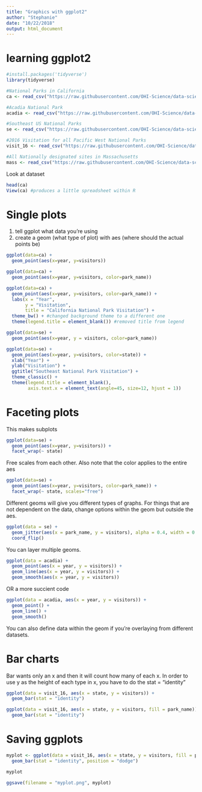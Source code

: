 ```yaml
---
title: "Graphics with ggplot2"
author: "Stephanie"
date: "10/22/2018"
output: html_document
---
```


# learning ggplot2
```r

#install.packages('tidyverse')
library(tidyverse)

#National Parks in California
ca <- read_csv("https://raw.githubusercontent.com/OHI-Science/data-science-training/master/data/ca.csv") 

#Acadia National Park
acadia <- read_csv("https://raw.githubusercontent.com/OHI-Science/data-science-training/master/data/acadia.csv")

#Southeast US National Parks
se <- read_csv("https://raw.githubusercontent.com/OHI-Science/data-science-training/master/data/se.csv")

#2016 Visitation for all Pacific West National Parks
visit_16 <- read_csv("https://raw.githubusercontent.com/OHI-Science/data-science-training/master/data/visit_16.csv")

#All Nationally designated sites in Massachusetts
mass <- read_csv("https://raw.githubusercontent.com/OHI-Science/data-science-training/master/data/mass.csv")

```

Look at dataset

```r
head(ca)
View(ca) #produces a little spreadsheet within R
```

# Single plots

1. tell ggplot what data you're using
2. create a geom (what type of plot) with aes (where should the actual points be)

```r
ggplot(data=ca) +
  geom_point(aes(x=year, y=visitors))
```

```r
ggplot(data=ca) +
  geom_point(aes(x=year, y=visitors, color=park_name))
```

```r
ggplot(data=ca) +
  geom_point(aes(x=year, y=visitors, color=park_name)) +
  labs(x = "Year",
       y = "Visitation",
       title = "California National Park Visitation") +
  theme_bw() + #changed background theme to a different one
  theme(legend.title = element_blank()) #removed title from legend
```

```r
ggplot(data=se) +
  geom_point(aes(x=year, y = visitors, color=park_name))
```

```r
ggplot(data=se) +
  geom_point(aes(x=year, y=visitors, color=state)) +
  xlab("Year") + 
  ylab("Visitation") +
  ggtitle("Southeast National Park Visitation") +
  theme_classic() +
  theme(legend.title = element_blank(),
        axis.text.x = element_text(angle=45, size=12, hjust = 1))
```

# Faceting plots

This makes subplots

```r
ggplot(data=se) +
  geom_point(aes(x=year, y=visitors)) +
  facet_wrap(~ state)
```

Free scales from each other. Also note that the color applies to the entire aes

```r
ggplot(data=se) +
  geom_point(aes(x=year, y=visitors, color=park_name)) +
  facet_wrap(~ state, scales="free")
```

Different geoms will give you different types of graphs. For things that are not dependent on the data, change options within the geom but outside the aes.

```r
ggplot(data = se) +
  geom_jitter(aes(x = park_name, y = visitors), alpha = 0.4, width = 0.1, color="blue") +
  coord_flip()
```

You can layer multiple geoms.

```r
ggplot(data = acadia) +
  geom_point(aes(x = year, y = visitors)) +
  geom_line(aes(x = year, y = visitors)) +
  geom_smooth(aes(x = year, y = visitors))
```

OR a more succient code

```r
ggplot(data = acadia, aes(x = year, y = visitors)) +
  geom_point() +
  geom_line() +
  geom_smooth()
```

You can also define data within the geom if you're overlaying from different datasets.

# Bar charts

Bar wants only an x and then it will count how many of each x. In order to use y as the height of each type in x, you have to do the stat = "identity"
```r
ggplot(data = visit_16, aes(x = state, y = visitors)) +
  geom_bar(stat = "identity")
```

```r
ggplot(data = visit_16, aes(x = state, y = visitors, fill = park_name)) +
  geom_bar(stat = "identity")
```

# Saving ggplots 
```r
myplot <- ggplot(data = visit_16, aes(x = state, y = visitors, fill = park_name)) +
  geom_bar(stat = "identity", position = "dodge")

myplot

ggsave(filename = "myplot.png", myplot)
```

